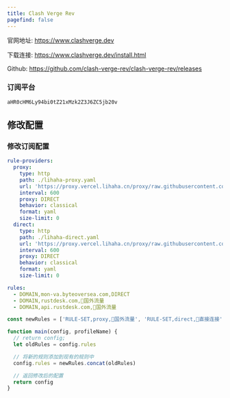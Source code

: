 ```yaml
---
title: Clash Verge Rev
pagefind: false
---
```



官网地址: https://www.clashverge.dev

下载连接: https://www.clashverge.dev/install.html

Github: https://github.com/clash-verge-rev/clash-verge-rev/releases

### 订阅平台

<Tabs>
<TabItem label="管人痴">

```markdown
aHR0cHM6Ly94bi0tZ21xMzk2Z3J6ZC5jb20v
```

</TabItem>
</Tabs>

## 修改配置

### 修改订阅配置

<Tabs>
<TabItem label="全局扩展覆写配置">

```yaml
rule-providers:
  proxy:
    type: http
    path: ./lihaha-proxy.yaml
    url: 'https://proxy.vercel.lihaha.cn/proxy/raw.githubusercontent.com/lihawhaw/clash-config-file/main/proxy.yaml'
    interval: 600
    proxy: DIRECT
    behavior: classical
    format: yaml
    size-limit: 0
  direct:
    type: http
    path: ./lihaha-direct.yaml
    url: 'https://proxy.vercel.lihaha.cn/proxy/raw.githubusercontent.com/lihawhaw/clash-config-file/main/direct.yaml'
    interval: 600
    proxy: DIRECT
    behavior: classical
    format: yaml
    size-limit: 0

rules:
  - DOMAIN,mon-va.byteoversea.com,DIRECT
  - DOMAIN,rustdesk.com,🔰国外流量
  - DOMAIN,api.rustdesk.com,🔰国外流量
```

</TabItem>

<TabItem label="全局扩展脚本">

```javascript
const newRules = ['RULE-SET,proxy,🔰国外流量', 'RULE-SET,direct,🚀直接连接']

function main(config, profileName) {
  // return config;
  let oldRules = config.rules

  // 将新的规则添加到现有的规则中
  config.rules = newRules.concat(oldRules)

  // 返回修改后的配置
  return config
}
```

</TabItem>
</Tabs>
